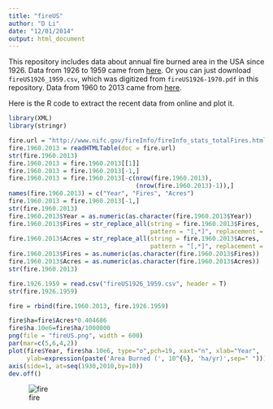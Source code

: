 ```yaml
---
title: "fireUS"
author: "D Li"
date: "12/01/2014"
output: html_document
---
```


This repository includes data about annual fire burned area in the USA since 1926. Data from 1926 to 1959 came from [here](http://www.census.gov/prod/www/statistical_abstract.html). Or you can just download `fireUS1926_1959.csv`, which was digitized from `fireUS1926-1970.pdf` in this repository. Data from 1960 to 2013 came from [here](http://www.nifc.gov/fireInfo/fireInfo_stats_totalFires.html).

Here is the R code to extract the recent data from online and plot it.
```r
library(XML)
library(stringr)

fire.url = "http://www.nifc.gov/fireInfo/fireInfo_stats_totalFires.html"
fire.1960.2013 = readHTMLTable(doc = fire.url)
str(fire.1960.2013)
fire.1960.2013 = fire.1960.2013[[1]]
fire.1960.2013 = fire.1960.2013[-1,]
fire.1960.2013 = fire.1960.2013[-c(nrow(fire.1960.2013), 
                                   (nrow(fire.1960.2013)-1)),]
names(fire.1960.2013) = c("Year", "Fires", "Acres")
fire.1960.2013 = fire.1960.2013[-1,]
str(fire.1960.2013)
fire.1960.2013$Year = as.numeric(as.character(fire.1960.2013$Year))
fire.1960.2013$Fires = str_replace_all(string = fire.1960.2013$Fires, 
                                       pattern = "[,*]", replacement = "")
fire.1960.2013$Acres = str_replace_all(string = fire.1960.2013$Acres, 
                                       pattern = "[,*]", replacement = "")
fire.1960.2013$Fires = as.numeric(as.character(fire.1960.2013$Fires))
fire.1960.2013$Acres = as.numeric(as.character(fire.1960.2013$Acres))
str(fire.1960.2013)

fire.1926.1959 = read.csv("fireUS1926_1959.csv", header = T)
str(fire.1926.1959)

fire = rbind(fire.1960.2013, fire.1926.1959)

fire$ha=fire$Acres*0.404686
fire$ha.10e6=fire$ha/1000000
png(file = "fireUS.png", width = 600)
par(mar=c(5,6,4,2))
plot(fire$Year, fire$ha.10e6, type="o",pch=19, xaxt="n", xlab="Year", 
     ylab=expression(paste('Area Burned (', 10^{6}, 'ha/yr)',sep=" ")))
axis(side=1, at=seq(1930,2010,by=10))
dev.off()
```
![fire](fireUS.png)
